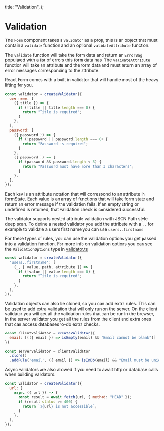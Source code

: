 
  title: "Validation",
};

# Validation

The `Form` component takes a `validator` as a prop, this is an object that must
contain a `validate` function and an optional `validateAttribute` function.

The `validate` function will take the form data and return an `ErrorBag`
populated with a list of errors this form data has. The `validateAttribute`
function will take an attribute and the form data and must return an array of
error messages corresponding to the attribute.

React Form comes with a built in validator that will handle most of the heavy
lifting for you.

```js
const validator = createValidator({
  username: [
    ({ title }) => {
      if (!title || title.length === 0) {
        return "Title is required";
      }
    },
  ],
  password: [
    ({ password }) => {
      if (!password || password.length === 0) {
        return "Password is required";
      }
    },
    ({ password }) => {
      if (password && password.length < 3) {
        return "Password must have more than 3 characters";
      }
    },
  ],
});
```

Each key is an attribute notation that will correspond to an attribute in
formState. Each value is an array of functions that will take form state and
return an error message if the validation fails. If an empty string or
undefined is returned, that validation check is considered successful.

The validator supports nested attribute validation with JSON Path style deep
scan. To define a nested validator you add the attribute with a `..` for
example to validate a users first name you can use `users..firstname`

For these types of rules, you can use the validation options you get passed
into a validation function. For more info on validation options you can see the
`ValidationOptions` type in
[validator.ts](https://github.com/AdeAttwood/ReactForm/blob/0.x/src/validator.ts)

```js
const validator = createValidator({
  'users..firstname': [
    (_, { value, path, attribute }) => {
      if (!value || value.length === 0) {
        return "Title is required";
      }
    },
  ],
});
```

Validation objects can also be cloned, so you can add extra rules. This can be
used to add extra validation that will only run on the server. On the client
validator you will get all the validation rules that can be run in the browser,
in the server validator you get all the rules from the client and extra ones
that can access databases to-do extra checks.

```js
const clientValidator = createValidator({
  email: [(({ email }) => isEmpty(email) && "Email cannot be blank")]
})

const serverValidator = clientValidator
  .clone()
  .addRule('email', ({ email }) => isInDb(email) && "Email must be unique")
```

Async validators are also allowed if you need to await http or database calls
when building validators.

```js
const validator = createValidator({
  url: [
    async ({ url }) => {
      const result = await fetch(url, { method: "HEAD" });
      if (result.status >= 400) {
        return `${url} is not accessible`;
      }
    },
  ],
});
```

